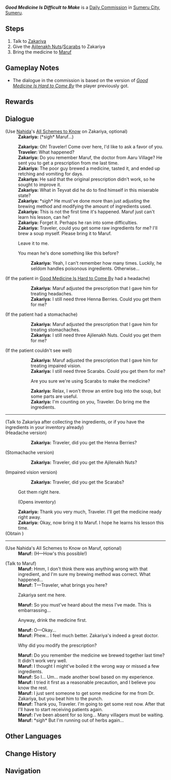 {{Quest Infobox
|id            = 23038
|type          = Commission
|image         = Commission Good Medicine Is Difficult to Make.png
|startLocation = [[Sumeru City]], [[Sumeru]]
|region        = Sumeru
|area          = Avidya Forest
|subarea       = Sumeru City
|requirement   = Give Maruf the wrong instructions in ''[[Good Medicine Is Hard to Come By]]''.
|prev          = [[Good Medicine Is Hard to Come By]]
|otherRewards  = *AR-Dependent Rewards
|characters    = Zakariya; Maruf
|npc           = Zakariya; Maruf
}}
'''''Good Medicine Is Difficult to Make''''' is a [[Daily Commission]] in [[Sumeru City]], [[Sumeru]].

==Steps==
# Talk to [[Zakariya]]
# Give the [[Ajilenakh Nut]]s/[[Scarab]]s to Zakariya
# Bring the medicine to [[Maruf]]

==Gameplay Notes==
* The dialogue in the commission is based on the version of ''[[Good Medicine Is Hard to Come By]]'' the player previously got.

==Rewards==
{{Commission Rewards|full}}

==Dialogue==
{{Quest Description|Zakariya seems to be having some trouble...}}
{{Dialogue Start}}
;(Use [[Nahida]]'s [[All Schemes to Know]] on Zakariya, optional)
:'''Zakariya:''' (*sigh* Maruf...)

:'''Zakariya:''' Oh! Traveler! Come over here, I'd like to ask a favor of you.
:'''Traveler:''' What happened?
:'''Zakariya:''' Do you remember Maruf, the doctor from Aaru Village? He sent you to get a prescription from me last time.
:'''Zakariya:''' The poor guy brewed a medicine, tasted it, and ended up retching and vomiting for days.
:'''Zakariya:''' He said that the original prescription didn't work, so he sought to improve it.
:'''Zakariya:''' What in Teyvat did he do to find himself in this miserable state?
:'''Zakariya:''' *sigh* He must've done more than just adjusting the brewing method and modifying the amount of ingredients used.
:'''Zakariya:''' This is not the first time it's happened. Maruf just can't learn his lesson, can he?
:'''Zakariya:''' Forget it. Perhaps he ran into some difficulties.
:'''Zakariya:''' Traveler, could you get some raw ingredients for me? I'll brew a soup myself. Please bring it to Maruf.
:{{DIcon}} Leave it to me.
:{{DIcon}} You mean he's done something like this before?
::'''Zakariya:''' Yeah, I can't remember how many times. Luckily, he seldom handles poisonous ingredients. Otherwise...
;(If the patient in [[Good Medicine Is Hard to Come By]] had a headache)
::'''Zakariya:''' Maruf adjusted the prescription that I gave him for treating headaches.
::'''Zakariya:''' I still need three Henna Berries. Could you get them for me?
;(If the patient had a stomachache)
::'''Zakariya:''' Maruf adjusted the prescription that I gave him for treating stomachaches.
::'''Zakariya:''' I still need three Ajilenakh Nuts. Could you get them for me?
;(If the patient couldn't see well)
::'''Zakariya:''' Maruf adjusted the prescription that I gave him for treating impaired vision.
::'''Zakariya:''' I still need three Scarabs. Could you get them for me?
::{{DIcon}} Are you sure we're using Scarabs to make the medicine?
::'''Zakariya:''' Relax, I won't throw an entire bug into the soup, but some parts are useful.
::'''Zakariya:''' I'm counting on you, Traveler. Do bring me the ingredients.
----
;(Talk to Zakariya after collecting the ingredients, or if you have the ingredients in your inventory already)
;(Headache version)
::'''Zakariya:''' Traveler, did you get the Henna Berries?
;(Stomachache version)
::'''Zakariya:''' Traveler, did you get the Ajilenakh Nuts?
;(Impaired vision version)
::'''Zakariya:''' Traveler, did you get the Scarabs?
:{{DIcon}} Got them right here.
:;(Opens inventory)
:'''Zakariya:''' Thank you very much, Traveler. I'll get the medicine ready right away.
:{{Black Screen|Zakariya returns inside and starts preparing the medicine...}}
:'''Zakariya:''' Okay, now bring it to Maruf. I hope he learns his lesson this time.
;(Obtain {{Item|Zakariya's Medicine for Maruf}})
----
;(Use Nahida's All Schemes to Know on Maruf, optional)
:'''Maruf:''' (H&mdash;How's this possible!)

;(Talk to Maruf)
:'''Maruf:''' Hmm, I don't think there was anything wrong with that ingredient, and I'm sure my brewing method was correct. What happened...
:'''Maruf:''' T&mdash;Traveler, what brings you here?
:{{DIcon}} Zakariya sent me here.
:'''Maruf:''' So you must've heard about the mess I've made. This is embarrassing...
:{{DIcon}} Anyway, drink the medicine first.
:'''Maruf:''' O&mdash;Okay...
:{{Black Screen|Maruf drinks the medicine...}}
:'''Maruf:''' Phew... I feel much better. Zakariya's indeed a great doctor.
:{{DIcon}} Why did you modify the prescription?
:'''Maruf:''' Do you remember the medicine we brewed together last time? It didn't work very well.
:'''Maruf:''' I thought I might've boiled it the wrong way or missed a few ingredients.
:'''Maruf:''' So I... Um... made another bowl based on my experience.
:'''Maruf:''' I tried it first as a reasonable precaution, and I believe you know the rest.
:'''Maruf:''' I just sent someone to get some medicine for me from Dr. Zakariya, but you beat him to the punch.
:'''Maruf:''' Thank you, Traveler. I'm going to get some rest now. After that I'll have to start receiving patients again.
:'''Maruf:''' I've been absent for so long... Many villagers must be waiting.
:'''Maruf:''' *sigh* But I'm running out of herbs again...
{{Dialogue End}}

==Other Languages==
{{Other Languages
|en      = Good Medicine Is Difficult to Make
|zhs     = 良药难成
|zhs_rm  = Liángyào Nánchéng
|zht     = 良藥難成
|zht_rm  = Liángyào Nánchéng
|zh_tl   = 
|ja      = 良薬は作りがたい
|ja_rm   = Ryouyaku wa Tsukurigatai
|ja_tl   = 
|ko      = 좋은 약은 구하기 힘들다
|ko_tl   = 
|es      = Una medicina difícil de elaborar
|es_tl   = A Difficult Medicine to Make
|fr      = Complexité de panacée
|fr_tl   = Complexity of Cure-all
|ru      = Хорошее снадобье приготовить нелегко
|ru_tl   = 
|th      = ยาดีนั้นปรุงยาก
|th_rm   = 
|th_tl   = 
|vi      = Thuốc Tốt Khó Thành
|vi_tl   = 
|de      = Gute Medizin ist schwer herzustellen
|de_tl   = Good Medicine Is Difficult to Make
|id      = Obat Bagus Susah Bikinnya
|id_tl   = Good Medicine Is Difficult to Make
|pt      = Bons Remédios são Difíceis de Serem Feitos
|pt_tl   = 
|tr      = İyi İlaç Yapmak Zordur
|tr_tl   = Making Good Medicine is Difficult
|it      = Le buone cure richiedono impegno
|it_tl   = 
}}

==Change History==
{{Change History|3.1}}

==Navigation==
{{Commission Navbox|Sumeru}}